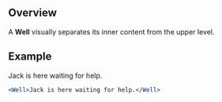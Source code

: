 
## Overview

A **Well** visually separates its inner content from the upper level.

## Example

<Well>Jack is here waiting for help.</Well>

```jsx
<Well>Jack is here waiting for help.</Well>
```
